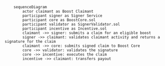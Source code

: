 ```mermaid
    sequenceDiagram
        actor claimant as Boost Claimant 
        participant signer as Signer Service
        participant core as BoostCore.sol
        participant validator as SignerValidator.sol
        participant incentive as Incentive.sol
        claimant ->> signer: submits a claim for an eligible boost
        signer ->> claimant: validates claimant activity and returns a signature for the claim
        claimant ->> core: submits signed claim to Boost Core
        core ->> validator: validates the signature
        core ->> incentive: executes the claim
        incentive ->> claimant: transfers payout
```

